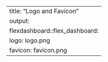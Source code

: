 ---
title: "Logo and Favicon"
output: 
  flexdashboard::flex_dashboard:
    logo: logo.png
    favicon: favicon.png
---